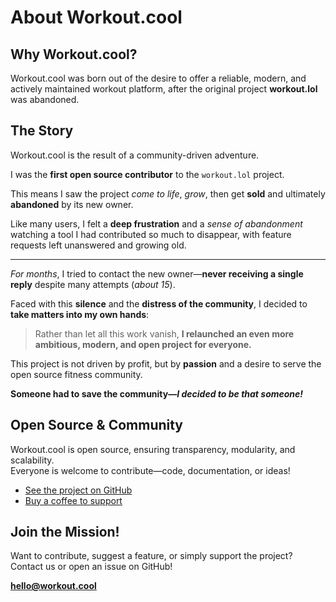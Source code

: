 
# About Workout.cool

## Why Workout.cool?

Workout.cool was born out of the desire to offer a reliable, modern, and actively maintained workout platform, after the original project **workout.lol** was abandoned.

## The Story

Workout.cool is the result of a community-driven adventure.

I was the **first open source contributor** to the `workout.lol` project.

This means I saw the project *come to life*, *grow*, then get **sold** and ultimately **abandoned** by its new owner.

Like many users, I felt a **deep frustration** and a *sense of abandonment* watching a tool I had contributed so much to disappear, with feature requests left unanswered and growing old.

---

*For months*, I tried to contact the new owner—**never receiving a single reply** despite many attempts (*about 15*).

Faced with this **silence** and the **distress of the community**, I decided to **take matters into my own hands**:

> Rather than let all this work vanish, **I relaunched an even more ambitious, modern, and open project for everyone.**

This project is not driven by profit, but by **passion** and a desire to serve the open source fitness community.

**Someone had to save the community—_I decided to be that someone!_**

## Open Source & Community

Workout.cool is open source, ensuring transparency, modularity, and scalability.  
Everyone is welcome to contribute—code, documentation, or ideas!

- [See the project on GitHub](https://github.com/Snouzy/workout-cool)
- [Buy a coffee to support](https://ko-fi.com/workoutcool)

## Join the Mission!

Want to contribute, suggest a feature, or simply support the project?  
Contact us or open an issue on GitHub!

**[hello@workout.cool](mailto:hello@workout.cool)**
